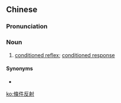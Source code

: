 {{also|条件反射}}
==Chinese==
{{zh-forms|s=条件反射|type=22}}

===Pronunciation===
{{zh-pron
|m=tiáojiàn fǎnshè
|cat=n
}}

===Noun===
{{zh-noun}}

# [[conditioned reflex]]; [[conditioned response]]

====Synonyms====
* {{zh-l|制約反射}}

[[ko:條件反射]]